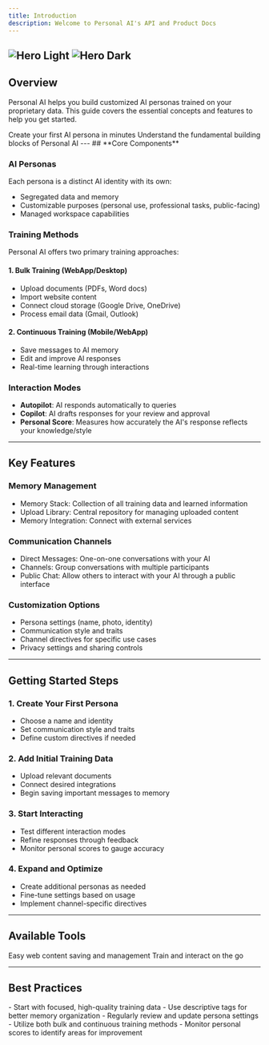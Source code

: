 ```yaml
---
title: Introduction
description: Welcome to Personal AI's API and Product Docs
---
```


<img
  className="block dark:hidden"
  src="/images/hero.png"
  alt="Hero Light"
/>
<img
  className="hidden dark:block"
  src="/images/hero.png"
  alt="Hero Dark"
/>
---
## Overview

Personal AI helps you build customized AI personas trained on your proprietary data. This guide covers the essential concepts and features to help you get started.

<CardGroup cols={2}>
  <Card
    title="Quick Start Guide"
    icon="rocket"
    href="/documentation/tips-and-tricks/tagging-files"
  >
    Create your first AI persona in minutes
  </Card>
  <Card
    title="Core Concepts"
    icon="book"
    href="/documentation/training/memory-upload"
  >
    Understand the fundamental building blocks of Personal AI
  </Card>
</CardGroup>
---
## **Core Components**

### **AI Personas**
Each persona is a distinct AI identity with its own:
- Segregated data and memory
- Customizable purposes (personal use, professional tasks, public-facing)
- Managed workspace capabilities

### **Training Methods**
Personal AI offers two primary training approaches:

#### **1. Bulk Training (WebApp/Desktop)**
- Upload documents (PDFs, Word docs)
- Import website content
- Connect cloud storage (Google Drive, OneDrive)
- Process email data (Gmail, Outlook)

#### **2. Continuous Training (Mobile/WebApp)**
- Save messages to AI memory
- Edit and improve AI responses
- Real-time learning through interactions

### **Interaction Modes**
- **Autopilot**: AI responds automatically to queries
- **Copilot**: AI drafts responses for your review and approval
- **Personal Score**: Measures how accurately the AI's response reflects your knowledge/style
---
## **Key Features**

### **Memory Management**
- Memory Stack: Collection of all training data and learned information
- Upload Library: Central repository for managing uploaded content
- Memory Integration: Connect with external services 

### **Communication Channels**
- Direct Messages: One-on-one conversations with your AI
- Channels: Group conversations with multiple participants
- Public Chat: Allow others to interact with your AI through a public interface

### **Customization Options**
- Persona settings (name, photo, identity)
- Communication style and traits
- Channel directives for specific use cases
- Privacy settings and sharing controls
---
## Getting Started Steps

### **1. Create Your First Persona**
- Choose a name and identity
- Set communication style and traits
- Define custom directives if needed

### **2. Add Initial Training Data**
- Upload relevant documents
- Connect desired integrations
- Begin saving important messages to memory

### **3. Start Interacting**
- Test different interaction modes
- Refine responses through feedback
- Monitor personal scores to gauge accuracy

### **4. Expand and Optimize**
- Create additional personas as needed
- Fine-tune settings based on usage
- Implement channel-specific directives
---
## Available Tools

<CardGroup cols={2}>
  <Card
    title="Chrome Extension"
    icon="chrome"
    href="https://personal.ai/chrome"
  >
    Easy web content saving and management
  </Card>
  <Card
    title="Mobile App"
    icon="mobile"
    href="https://personal.ai/ios"
  >
    Train and interact on the go
  </Card>
</CardGroup>

---
## Best Practices

<CardGroup cols={1}>
  <Card
    title="Optimization Guidelines"
    icon="stars"
    href=""
  >
    - Start with focused, high-quality training data
    - Use descriptive tags for better memory organization
    - Regularly review and update persona settings
    - Utilize both bulk and continuous training methods
    - Monitor personal scores to identify areas for improvement
  </Card>
</CardGroup>
